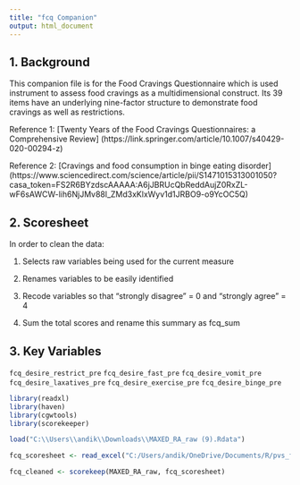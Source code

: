 ---
title: "fcq Companion"
output: html_document
---


## 1. Background

This companion file is for the Food Cravings Questionnaire which is used instrument to assess food cravings as a multidimensional construct. Its 39 items have an underlying nine-factor structure to demonstrate food cravings as well as restrictions. 


Reference 1: [Twenty Years of the Food Cravings Questionnaires: a Comprehensive Review
] (https://link.springer.com/article/10.1007/s40429-020-00294-z)

Reference 2: [Cravings and food consumption in binge eating disorder] (https://www.sciencedirect.com/science/article/pii/S1471015313001050?casa_token=FS2R6BYzdscAAAAA:A6jJBRUcQbReddAujZ0RxZL-wF6sAWCW-lih6NjJMv88l_ZMd3xKlxWyv1d1JRBO9-o9YcOC5Q)

## 2. Scoresheet

In order to clean the data:

(1) Selects raw variables being used for the current measure

(2) Renames variables to be easily identified

(3) Recode variables so that "strongly disagree" = 0 and "strongly agree" = 4

(4) Sum the total scores and rename this summary as fcq_sum


## 3. Key Variables

`fcq_desire_restrict_pre`
`fcq_desire_fast_pre`
`fcq_desire_vomit_pre`
`fcq_desire_laxatives_pre`
`fcq_desire_exercise_pre`
`fcq_desire_binge_pre`


```{r}
library(readxl)
library(haven)
library(cgwtools)
library(scorekeeper)

load("C:\\Users\\andik\\Downloads\\MAXED_RA_raw (9).Rdata")

fcq_scoresheet <- read_excel("C:/Users/andik/OneDrive/Documents/R/pvs_fcq_scoresheet.xlsx")

fcq_cleaned <- scorekeep(MAXED_RA_raw, fcq_scoresheet)
```